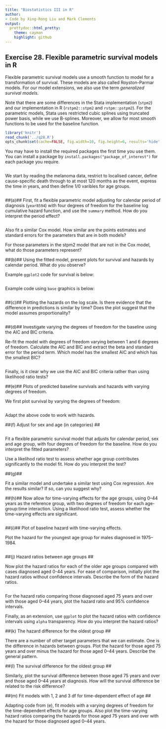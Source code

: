 ```yaml
---
title: "Biostatistics III in R"
author:
- Code by Xing-Rong Liu and Mark Clements
output:
  prettydoc::html_pretty:
    theme: cayman
    highlight: github
---
```


## Exercise 28. Flexible parametric survival models in R ##

Flexible parametric survival models use a smooth function to model for a transformation of survival. These models are also called Royston-Parmar models. For our model extensions, we also use the term _generalized survival models_.

Note that there are some differences in the Stata implementation (`stpm2`) and our implementation in R (`rstpm2::stpm2` and `rstpm::pstpm2`). For the parametric models, Stata uses restricted cubic splines using truncated power basis, while we use B-splines. Moreover, we allow for most smooth functions to be used for the baseline function.


```r
library('knitr')
read_chunk('../q28.R')
opts_chunk$set(cache=FALSE, fig.width=10, fig.height=6, results='hide', fig.keep='none')
```

You may have to install the required packages the first time you use
them. You can install a package by
`install.packages("package_of_interest")` for each package you
require.

```r
```

We start by reading the melanoma data, restrict to localised cancer, define cause-specific death through to at most 120 months as the event, express the time in years, and then define 1/0 varibles for age groups.

```r
```

##(a)## 
First, fit a flexible parametric model adjusting for calendar period of diagnosis (`year8594`) with four degrees of freedom for the baseline log cumulative hazard function, and use the `summary` method. How do you interpret the period effect?

```r
```

Also fit a similar Cox model. How similar are the points estimates and standard errors for the parameters that are in both models? 

For those parameters in the stpm2 model that are not in the Cox model, what do those parameters represent?
<!-- ```{r a_cox} -->
<!-- ``` -->

##(b)## 
Using the fitted model, present plots for survival and hazards by calendar period. What do you observe?

Example `ggplot2` code for survival is below:
```r
```

Example code using `base` graphics is below:
```r
```

##(c)## 
Plotting the hazards on the log scale. Is there evidence that the difference in predictions is similar by time? Does the plot suggest that the model assumes proportionality?

```r
```

##(d)## 
Investigate varying the degrees of freedom for the baseline using the AIC and BIC criteria.

Re-fit the model with degrees of freedom varying between 1 and 6 degrees of freedom. Calculate the AIC and BIC and extract the beta and standard error for the period term. Which model has the smallest AIC and which has the smallest BIC?

```r
```

Finally, is it clear why we use the AIC and BIC criteria rather than using likelihood ratio tests?

##(e)## 
Plots of predicted baseline survivals and hazards with varying degrees of freedom.

We first plot survival by varying the degrees of freedom:

```r
```

Adapt the above code to work with hazards.

##(f) Adjust for sex and age (in categories) ##

```r
```

Fit a flexible parametric survival model that adjusts for calendar period, sex and age group, with four degrees of freedom for the baseline. How do you interpret the fitted parameters?

Use a likelihod ratio test to assess whether age group contributes significantly to the model fit. How do you interpret the test?

##(g)## 

Fit a similar model and undertake a similar test using Cox regression. Are the results similar? If so, can you suggest why?

##(h)## 
Now allow for time-varying effects for the age groups, using 0--44 years as the reference group, with two degrees of freedom for each age-group:time interaction. Using a likelihood ratio test, assess whether the time-varying effects are significant.

```r
```

##(i)## 
Plot of baseline hazard with time-varying effects. 

Plot the hazard for the youngest age group for males diagnosed in 1975--1984.

```r
```

##(j) Hazard ratios between age groups ##

Now plot the hazard ratios for each of the older age groups compared with cases diagnosed aged 0-44 years. For ease of comparison, initially plot the hazard ratios without confidence intervals. Describe the form of the hazard ratios.

```r
```

For the hazard ratio comparing those diagnosed aged 75 years and over with those aged 0--44 years, plot the hazard ratio and 95% confidence intervals. 

<!-- ```{r j_oldest} -->
<!-- ``` -->

Finally, as an extension, use `ggplot` to plot the hazard ratios with confidence intervals using `alpha` transparency. How do you interpret the hazard ratios?

<!-- ```{r j_age_HR_ggplot} -->
<!-- ``` -->

##(k) The hazard difference for the oldest group ##

There are a number of other target parameters that we can estimate. One is the difference in hazards between groups. Plot the hazard for those aged 75 years and over minus the hazard for those aged 0--44 years. Describe the general pattern.

<!-- ```{r k_haz_diff} -->
<!-- ``` -->

##(l) The survival difference for the oldest group ##

Similarly, plot the survival difference between those aged 75 years and over and those aged 0--44 years at diagnosis. How will the survival difference be related to the risk difference?

<!-- ```{r l_surv_diff} -->
<!-- ``` -->

##(m) Fit models with 1, 2 and 3 df for time-dependent effect of age ##

Adapting code from (e), fit models with a varying degrees of freedom for the time-dependent effects for age groups. Also plot the time-varying hazard ratios comparing the hazards for those aged 75 years and over with the hazard for those diagnosed aged 0--44 years.

<!-- ```{r m_time_dep_eff} -->
<!-- ``` -->
